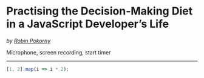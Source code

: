 
<Head>
  <title>
    Practising the Decision-Making Diet in a JavaScript Developer’s Life – Robin
    Pokorny
  </title>
</Head>

# Practising the Decision-Making Diet in a JavaScript Developer’s Life

_by [Robin Pokorny](https://robinpokorny.com)_

<Notes>Microphone, screen recording, start timer</Notes>

---

```js
[1, 2].map(i => i * 2);
```
